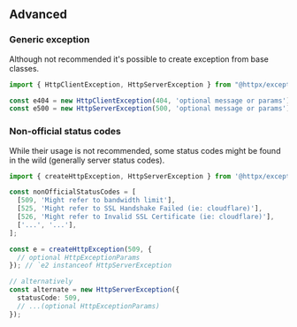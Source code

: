 ## Advanced

### Generic exception

Although not recommended it's possible to create exception from base classes.

```typescript
import { HttpClientException, HttpServerException } from "@httpx/exception";

const e404 = new HttpClientException(404, 'optional message or params');
const e500 = new HttpServerException(500, 'optional message or params');
```


### Non-official status codes

While their usage is not recommended, some status codes might be found in the wild (generally server status codes).

```typescript
import { createHttpException, HttpServerException } from '@httpx/exception';

const nonOfficialStatusCodes = [
  [509, 'Might refer to bandwidth limit'],
  [525, 'Might refer to SSL Handshake Failed (ie: cloudflare)'],
  [526, 'Might refer to Invalid SSL Certificate (ie: cloudflare)'],
  ['...', '...'],
];

const e = createHttpException(509, {
  // optional HttpExceptionParams
}); // `e2 instanceof HttpServerException

// alternatively
const alternate = new HttpServerException({
  statusCode: 509,
  // ...(optional HttpExceptionParams)
});
```
